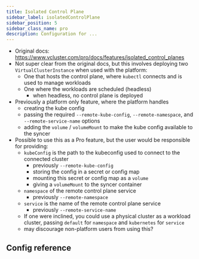 ```yaml
---
title: Isolated Control Plane
sidebar_label: isolatedControlPlane
sidebar_position: 5
sidebar_class_name: pro
description: Configuration for ...
---
```



- Original docs: https://www.vcluster.com/pro/docs/features/isolated_control_planes
- Not super clear from the original docs, but this involves deploying two `VirtualClusterInstance` when used with the platform:
  - One that hosts the control plane, where `kubectl` connects and is used to manage workloads
  - One where the workloads are scheduled (headless)
    - when headless, no control plane is deployed
- Previously a platform only feature, where the platform handles
  - creating the kube config
  - passing the required `--remote-kube-config`, `--remote-namespace`, and `--remote-service-name` options
  - adding the `volume` / `volumeMount` to make the kube config available to the syncer
- Possible to use this as a Pro feature, but the user would be responsible for providing:
  - `kubeConfig` is the path to the kubeconfig used to connect to the connected cluster
    - previously `--remote-kube-config`
    - storing the config in a secret or config map
    - mounting this secret or config map as a `volume`
    - giving a `volumeMount` to the syncer container
  - `namespace` of the remote control plane service
    - previously `--remote-namespace`
  - `service` is the name of the remote control plane service
    - previously `--remote-service-name`
  - If one were inclined, you could use a physical cluster as a workload cluster, passing `default` for `namespace` and `kubernetes` for `service`
  - may discourage non-platform users from using this?

<ProAdmonition/>

## Config reference

<ExperimentalIsolatedControlPlane/>